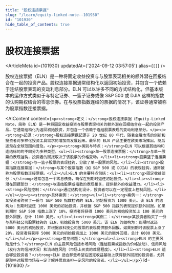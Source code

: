 ```yaml
---
title: "股权连接票据"
slug: "/learn/equity-linked-note--101930"
id: "101930"
hide_table_of_contents: true
---
```



# 股权连接票据

<ArticleMeta id={101930} updatedAt={'2024-09-12 03:57:05'} alias={`[]`} />
<div className='border-solid border-b border-t-0 my-4 border-[var(--ifm-color-gray-300)]' />

股权连接票据（ELN）是一种将固定收益投资与与股票表现相关的额外潜在回报结合在一起的投资产品。股权连接票据通常结构化以返回初始投资，并包含一个依赖于连结股票表现的变动利息部分。ELN 可以以许多不同的方式结构化，但基本版本的运作方式类似于与特定证券、一篮子证券或像 S&P 500 或 DJIA 这样的指数的认购期权结合的零息债券。在与股票指数连结的票据的情况下，该证券通常被称为股票指数连接票据。

<AIContent content={`<p><strong>定义：</strong>股权连接票据（Equity-Linked Note，简称 ELN）是一种将固定收益投资与股票表现相关的额外潜在回报结合在一起的投资产品。它通常结构化为返回初始投资，并包含一个依赖于连结股票表现的变动利息部分。</p><p><strong>起源：</strong>股权连接票据起源于 20 世纪 80 年代，随着金融市场的创新和投资者对多样化投资工具需求的增加而发展起来。最早的 ELN 产品主要在欧美市场推出，随后逐渐在全球范围内普及。</p><p><strong>类别与特点：</strong>ELN 可以根据其结构和连结标的的不同分为多种类型。<ul><li><strong>单一股票连接票据：</strong>与单一股票的表现挂钩，投资者的回报取决于该股票的价格变动。</li><li><strong>股票篮子连接票据：</strong>与一篮子股票的表现挂钩，分散了单一股票的风险。</li><li><strong>股票指数连接票据：</strong>与某个股票指数（如 S&P 500 或 DJIA）的表现挂钩，通常被称为股票指数连接票据。</li></ul>ELN 的主要特点包括：<ul><li><strong>固定收益部分：</strong>通常包含一个零息债券，确保在到期时返还初始投资。</li><li><strong>潜在回报部分：</strong>与连结股票或指数的表现相关，提供额外的收益潜力。</li><li><strong>风险控制：</strong>通过结构化设计，投资者可以在一定程度上控制风险。</li></ul></p><p><strong>具体案例：</strong><ul><li><strong>案例一：</strong>某投资者购买了一份与 S&P 500 指数挂钩的 ELN，初始投资为 1000 美元。该 ELN 的结构为：到期时返还 1000 美元的初始投资，并根据 S&P 500 指数的表现提供额外回报。如果到期时 S&P 500 指数上涨了 10%，投资者将获得 1000 美元的初始投资加上 100 美元的额外回报，总计 1100 美元。</li><li><strong>案例二：</strong>某投资者购买了一份与某科技公司股票挂钩的 ELN，初始投资为 5000 美元。该 ELN 的结构为：到期时返还 5000 美元的初始投资，并根据该科技公司股票的表现提供额外回报。如果到期时该股票上涨了 20%，投资者将获得 5000 美元的初始投资加上 1000 美元的额外回报，总计 6000 美元。</li></ul></p><p><strong>常见问题：</strong><ul><li><strong>ELN 的主要风险是什么？</strong>ELN 的主要风险包括市场风险（连结股票或指数的价格波动）、信用风险（发行方的信用状况）和流动性风险（市场上买卖的难易程度）。</li><li><strong>ELN 适合哪些投资者？</strong>ELN 适合那些希望在固定收益基础上获得额外回报的投资者，尤其是那些对股票市场有一定了解并愿意承担一定风险的投资者。</li></ul></p>`} id={101930} />
